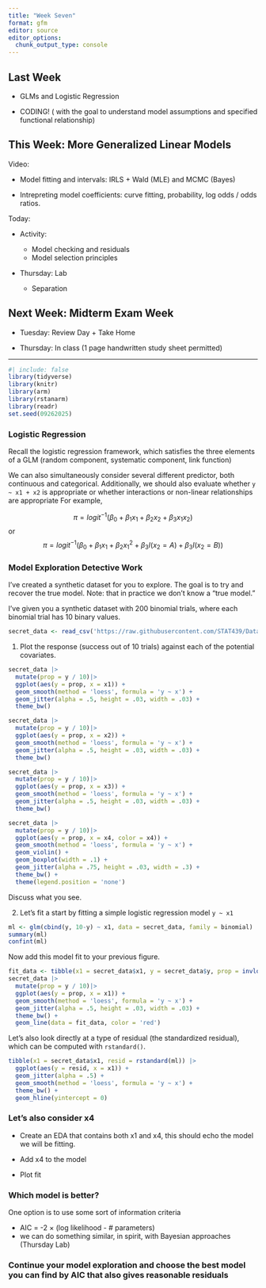 ```yaml
---
title: "Week Seven"
format: gfm
editor: source
editor_options: 
  chunk_output_type: console
---
```


## Last Week

- GLMs and Logistic Regression

- CODING! ( with the goal to understand model assumptions and specified functional relationship)


## This Week: More Generalized Linear Models

Video:

- Model fitting and intervals: IRLS + Wald (MLE) and MCMC (Bayes)

- Intrepreting model coefficients: curve fitting, probability, log odds / odds ratios.


Today:

- Activity:

    - Model checking and residuals
    - Model selection principles


- Thursday: Lab 

    - Separation

## Next Week: Midterm Exam Week

- Tuesday: Review Day + Take Home

- Thursday: In class (1 page handwritten study sheet permitted)


------------------------------------------------------------------------
```r
#| include: false
library(tidyverse)
library(knitr)
library(arm)
library(rstanarm)
library(readr)
set.seed(09262025)
```

\newpage

### Logistic Regression

Recall the logistic regression framework, which satisfies the three elements of a GLM (random component, systematic component, link function)

\begin{align*}
y & \sim Bernoulli(\pi) \\
\pi & = \frac{\exp(\beta_0 + \beta_1 x)}{1 + \exp(\beta_0 + \beta_1 x)}\\
\pi & = logit^{-1}(\beta_0 + \beta_1 x)\\
\end{align*}

We can also simultaneously consider several different predictor, both continuous and categorical. Additionally, we should also evaluate whether `y ~ x1 + x2` is appropriate or whether interactions or non-linear relationships are appropriate For example, 

$$\pi  = logit^{-1}(\beta_0 + \beta_1 x_1 + \beta_2 x_2 + \beta_3 x_1 x_2)$$
or
$$\pi  = logit^{-1}(\beta_0 + \beta_1 x_1 + \beta_2 x_1^2 + \beta_3 I(x_2 = A) +  \beta_3 I(x_2 = B))$$


### Model Exploration Detective Work

I've created a synthetic dataset for you to explore. The goal is to try and recover the true model. Note: that in practice we don't know a "true model."


I've given you a synthetic dataset with 200 binomial trials, where each binomial trial has 10 binary values.

```r
secret_data <- read_csv('https://raw.githubusercontent.com/STAT439/Data/refs/heads/main/week7_data.csv')
```


1. Plot the response (success out of 10 trials) against each of the potential covariates.

```r
secret_data |>
  mutate(prop = y / 10)|>
  ggplot(aes(y = prop, x = x1)) +
  geom_smooth(method = 'loess', formula = 'y ~ x') +
  geom_jitter(alpha = .5, height = .03, width = .03) +
  theme_bw()
```

```r
secret_data |>
  mutate(prop = y / 10)|>
  ggplot(aes(y = prop, x = x2)) +
  geom_smooth(method = 'loess', formula = 'y ~ x') +
  geom_jitter(alpha = .5, height = .03, width = .03) +
  theme_bw()
```

```r
secret_data |>
  mutate(prop = y / 10)|>
  ggplot(aes(y = prop, x = x3)) +
  geom_smooth(method = 'loess', formula = 'y ~ x') +
  geom_jitter(alpha = .5, height = .03, width = .03) +
  theme_bw()
```

```r
secret_data |>
  mutate(prop = y / 10)|>
  ggplot(aes(y = prop, x = x4, color = x4)) +
  geom_smooth(method = 'loess', formula = 'y ~ x') +
  geom_violin() +
  geom_boxplot(width = .1) +
  geom_jitter(alpha = .75, height = .03, width = .3) +
  theme_bw() +
  theme(legend.position = 'none')
```

Discuss what you see.

2. Let's fit a start by fitting a simple logistic regression model `y ~ x1`

```r
ml <- glm(cbind(y, 10-y) ~ x1, data = secret_data, family = binomial)
summary(ml)
confint(ml)
```

Now add this model fit to your previous figure.

```r
fit_data <- tibble(x1 = secret_data$x1, y = secret_data$y, prop = invlogit(coef(ml)[[1]] + coef(ml)[[2]] * x1))
secret_data |>
  mutate(prop = y / 10)|>
  ggplot(aes(y = prop, x = x1)) +
  geom_smooth(method = 'loess', formula = 'y ~ x') +
  geom_jitter(alpha = .5, height = .03, width = .03) +
  theme_bw() +
  geom_line(data = fit_data, color = 'red')
```

Let's also look directly at a type of residual (the standardized residual), which can be computed with `rstandard()`.

```r

tibble(x1 = secret_data$x1, resid = rstandard(ml)) |>
  ggplot(aes(y = resid, x = x1)) +
  geom_jitter(alpha = .5) +
  geom_smooth(method = 'loess', formula = 'y ~ x') +
  theme_bw() +
  geom_hline(yintercept = 0)

```

### Let's also consider x4

- Create an EDA that contains both x1 and x4, this should echo the model we will be fitting.



- Add x4 to the model



- Plot fit


### Which model is better?

One option is to use some sort of information criteria

- AIC = -2 $\times$ (log likelihood - # parameters) 
- we can do something similar, in spirit, with Bayesian approaches (Thursday Lab)


### Continue your model exploration and choose the best model you can find by AIC that also gives reasonable residuals

